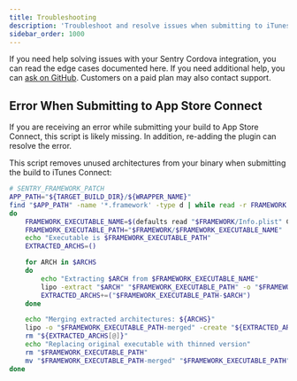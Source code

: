 ```yaml
---
title: Troubleshooting
description: 'Troubleshoot and resolve issues when submitting to iTunes Connect.'
sidebar_order: 1000
---
```


If you need help solving issues with your Sentry Cordova integration, you can read the edge cases documented here. If you need additional help, you can [ask on GitHub](https://github.com/getsentry/sentry-cordova/issues/new/choose). Customers on a paid plan may also contact support.

## Error When Submitting to App Store Connect

If you are receiving an error while submitting your build to App Store Connect, this script is likely missing. In addition, re-adding the plugin can resolve the error.

This script removes unused architectures from your binary when submitting the build to iTunes Connect:

```bash
# SENTRY_FRAMEWORK_PATCH
APP_PATH="${TARGET_BUILD_DIR}/${WRAPPER_NAME}"
find "$APP_PATH" -name '*.framework' -type d | while read -r FRAMEWORK
do
    FRAMEWORK_EXECUTABLE_NAME=$(defaults read "$FRAMEWORK/Info.plist" CFBundleExecutable)
    FRAMEWORK_EXECUTABLE_PATH="$FRAMEWORK/$FRAMEWORK_EXECUTABLE_NAME"
    echo "Executable is $FRAMEWORK_EXECUTABLE_PATH"
    EXTRACTED_ARCHS=()

    for ARCH in $ARCHS
    do
        echo "Extracting $ARCH from $FRAMEWORK_EXECUTABLE_NAME"
        lipo -extract "$ARCH" "$FRAMEWORK_EXECUTABLE_PATH" -o "$FRAMEWORK_EXECUTABLE_PATH-$ARCH"
        EXTRACTED_ARCHS+=("$FRAMEWORK_EXECUTABLE_PATH-$ARCH")
    done

    echo "Merging extracted architectures: ${ARCHS}"
    lipo -o "$FRAMEWORK_EXECUTABLE_PATH-merged" -create "${EXTRACTED_ARCHS[@]}"
    rm "${EXTRACTED_ARCHS[@]}"
    echo "Replacing original executable with thinned version"
    rm "$FRAMEWORK_EXECUTABLE_PATH"
    mv "$FRAMEWORK_EXECUTABLE_PATH-merged" "$FRAMEWORK_EXECUTABLE_PATH"
done
```
